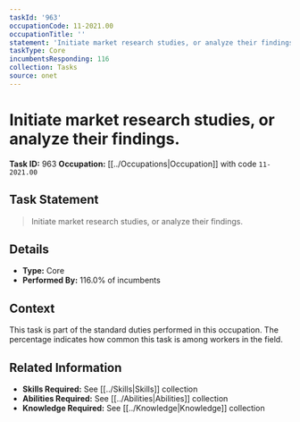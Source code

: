 ```yaml
---
taskId: '963'
occupationCode: 11-2021.00
occupationTitle: ''
statement: 'Initiate market research studies, or analyze their findings.'
taskType: Core
incumbentsResponding: 116
collection: Tasks
source: onet
---
```

# Initiate market research studies, or analyze their findings.

**Task ID:** 963
**Occupation:** [[../Occupations|Occupation]] with code `11-2021.00`

## Task Statement

> Initiate market research studies, or analyze their findings.

## Details

- **Type:** Core
- **Performed By:** 116.0% of incumbents

## Context

This task is part of the standard duties performed in this occupation. The percentage indicates how common this task is among workers in the field.

## Related Information

- **Skills Required:** See [[../Skills|Skills]] collection
- **Abilities Required:** See [[../Abilities|Abilities]] collection
- **Knowledge Required:** See [[../Knowledge|Knowledge]] collection
